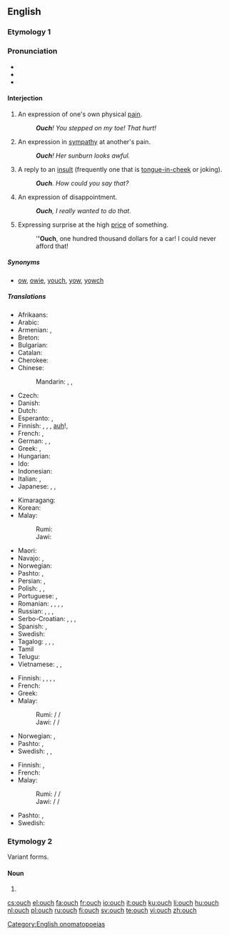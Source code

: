 ==English==

===Etymology 1===

===Pronunciation===
* {{IPA|/ˈaʊtʃ/|lang=en}}
* {{rhymes|aʊtʃ|lang=en}}
* {{audio|en-us-inlandnorth-ouch.ogg|Audio (US-Inland North)|lang=en}}

====Interjection====
{{en-interj}}

# An expression of one's own physical [[pain]].
#: '''''Ouch'''! You stepped on my toe! That hurt!''
# An expression in [[sympathy]] at another's pain.
#: '''''Ouch'''! Her sunburn looks awful.''
# A reply to an [[insult]] (frequently one that is [[tongue-in-cheek]] or joking).
#: '''''Ouch'''. How could you say that?''
# An expression of disappointment.
#: '''''Ouch''', I really wanted to do that.''
# {{context|slang|lang=en}} Expressing surprise at the high [[price]] of something.
#: '''''Ouch''', one hundred thousand dollars for a car! I could never afford that!

=====Synonyms=====
* {{sense|in all of the above senses}} [[ow]], [[owie]], [[youch]], [[yow]], [[yowch]]

=====Translations=====
{{trans-top|expression of one's own physical pain}}
* Afrikaans: {{t|af|eina}}
* Arabic: {{t|ar|حِلْيَة}}
* Armenian: {{t+|hy|ախ}}, {{t|hy|վախ}}
* Breton: {{t+|br|aiou}}
* Bulgarian: {{t|bg|ох}}
* Catalan: {{t+|ca|au}}
* Cherokee: {{t|chr|ᎠᏲ|tr=Ayo|sc=Cher}}
* Chinese:
*: Mandarin: {{t+|cmn|哎喲|sc=Hani}}, {{t+|cmn|哎哟|tr=āiyō|sc=Hani}}, {{t+|cmn|哎呀|tr=āiyā|sc=Hani}}
* Czech: {{t+|cs|au}}
* Danish: {{t+|da|av}}
* Dutch: {{t+|nl|au}}
* Esperanto: {{t|eo|aj}}, {{t|eo|uj}}
* Finnish: {{t+|fi|ai}}, {{t+|fi|au}}, {{t+|fi|auts}}, [[auh]]!, {{t|fi|aijai}}
* French: {{t+|fr|aïe}}, {{t+|fr|ouille}}
* German: {{t+|de|au}}, {{t+|de|aua}}, {{t+|de|autsch}}
* Greek: {{t+|el|αχ}}, {{t+|el|ωχ}}
* Hungarian: {{t+|hu|jaj}}
* Ido: {{t+|io|aye}}
* Indonesian: {{t+|id|aduh}}
* Italian: {{t|it|ahi}}, {{t|it|ahia}}
* Japanese: {{t+|ja|痛い|tr=itai}}, {{t|ja|いて|tr=ite}}, {{t|ja|いてて|tr=itete}}
{{trans-mid}}
* Kimaragang: {{t|kqr|odoi}}
* Korean: {{t+|ko|아야|sc=Kore}}
* Malay:
*: Rumi: {{t+|ms|aduh}}
*: Jawi: {{t|ms|ادوه|sc=Arab}}
* Maori: {{t|mi|taukahore}}
* Navajo: {{t|nv|ayáo}}, {{t|nv|ayáh}}
* Norwegian: {{t+|no|au}}
* Pashto: {{t|ps|وخ|tr=wax}}, {{t|ps|وئ|tr=wëy}}
* Persian: {{t+|fa|آخ|tr=âx|sc=fa-Arab}}, {{t+|fa|آی|tr=ây|sc=fa-Arab}}
* Polish: {{t+|pl|aua}}, {{t+|pl|au}}, {{t+|pl|auć}}
* Portuguese: {{t+|pt|ai}}, {{t+|pt|au}}
* Romanian: {{t+|ro|ai}}, {{t+|ro|au}}, {{t+|ro|ah}}, {{t+|ro|vai}}, {{t+|ro|aoleu}}
* Russian: {{t+|ru|ой}}, {{t+|ru|ай}}, {{t+|ru|ох}}, {{t|ru|а́уч}} {{qualifier|neologism}}
* Serbo-Croatian: {{t|sh|au}}, {{t|sh|auć}}, {{t|sh|joj}}, {{t|sh|jao}}
* Spanish: {{t+|es|ay}}, {{t+|es|uy}}
* Swedish: {{t+|sv|aj}}
* Tagalog: {{t|tl|aray}}, {{t|tl|aruy}}, {{t|tl|aguy}}, {{t+|tl|ay}}
* Tamil {{t+|ta|ஐயோ}}
* Telugu: {{t|te|అభా|sc=Telu}}
* Vietnamese: {{t|vi|úi da}}, {{t|vi|ai da}}, {{t|vi|ui da}}
{{trans-bottom}}

{{trans-top|expression in sympathy at another’s pain}}
* Finnish: {{t+|fi|auts}}, {{t|fi|auh}}, {{t|fi|oi voi}}, {{t|fi|oijoi}}, {{t|fi|voi voi}}
* French: {{t+|fr|aïe}}
* Greek: {{t+|el|αχ}}
* Malay:
*: Rumi: {{t+|ms|aduh}} / {{t|ms|adoi}} / {{t|ms|waduh}}
*: Jawi: {{t|ms|ادوه|sc=Arab}} / {{t|ms|ادوي|sc=Arab}} / {{t|ms|وادوه|sc=Arab}}
{{trans-mid}}
* Norwegian: {{t|no|au da}}, {{t|no|uff da}}
* Pashto: {{t|ps|وخ|tr=wax}}, {{t|ps|وئ|tr=wëy}}
* Swedish: {{t+|sv|aj}}, {{t|sv|aj aj aj}}, {{t|sv|aj då}}
{{trans-bottom}}

{{trans-top|reply to an insult}}
* Finnish: {{t+|fi|auts}}, {{t|fi|auh}}
* French: {{t+|fr|aïe}}
* Malay:
*: Rumi: {{t+|ms|aduh}} / {{t|ms|adoi}} / {{t|ms|waduh}}
*: Jawi: {{t|ms|ادوه|sc=Arab}} / {{t|ms|ادوي|sc=Arab}} / {{t|ms|وادوه|sc=Arab}}
{{trans-mid}}
* Pashto: {{t|ps|وخ|tr=wax}}, {{t|ps|وئ|tr=wëy}}
* Swedish: {{t+|sv|aj}}
{{trans-bottom}}

===Etymology 2===
Variant forms.

====Noun====
{{en-noun|es}}

# {{alternative form of|ouche|lang=en}}

[[Category:English onomatopoeias]]

[[cs:ouch]]
[[el:ouch]]
[[fa:ouch]]
[[fr:ouch]]
[[io:ouch]]
[[it:ouch]]
[[ku:ouch]]
[[li:ouch]]
[[hu:ouch]]
[[nl:ouch]]
[[pl:ouch]]
[[ru:ouch]]
[[fi:ouch]]
[[sv:ouch]]
[[te:ouch]]
[[vi:ouch]]
[[zh:ouch]]